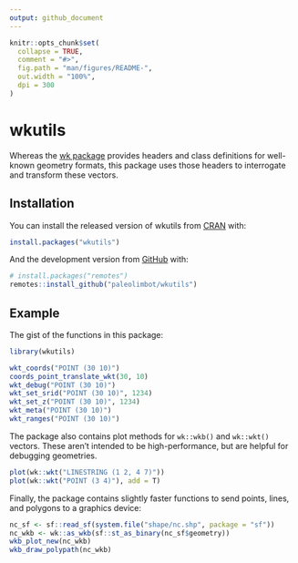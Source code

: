```yaml
---
output: github_document
---
```


<!-- README.md is generated from README.Rmd. Please edit that file -->

```r
knitr::opts_chunk$set(
  collapse = TRUE,
  comment = "#>",
  fig.path = "man/figures/README-",
  out.width = "100%",
  dpi = 300
)
```

# wkutils

<!-- badges: start -->
<!-- badges: end -->

Whereas the [wk package](https://paleolimbot.github.io/wk) provides headers and class definitions for well-known geometry formats, this package uses those headers to interrogate and transform these vectors. 

## Installation

You can install the released version of wkutils from [CRAN](https://CRAN.R-project.org) with:

``` r
install.packages("wkutils")
```

And the development version from [GitHub](https://github.com/) with:

``` r
# install.packages("remotes")
remotes::install_github("paleolimbot/wkutils")
```

## Example

The gist of the functions in this package:

```r
library(wkutils)

wkt_coords("POINT (30 10)")
coords_point_translate_wkt(30, 10)
wkt_debug("POINT (30 10)")
wkt_set_srid("POINT (30 10)", 1234)
wkt_set_z("POINT (30 10)", 1234)
wkt_meta("POINT (30 10)")
wkt_ranges("POINT (30 10)")
```

The package also contains plot methods for `wk::wkb()` and `wk::wkt()` vectors. These aren't intended to be high-performance, but are helpful for debugging geometries.

```r
plot(wk::wkt("LINESTRING (1 2, 4 7)"))
plot(wk::wkt("POINT (3 4)"), add = T)
```

Finally, the package contains slightly faster functions to send points, lines, and polygons to a graphics device:

```r
nc_sf <- sf::read_sf(system.file("shape/nc.shp", package = "sf"))
nc_wkb <- wk::as_wkb(sf::st_as_binary(nc_sf$geometry))
wkb_plot_new(nc_wkb)
wkb_draw_polypath(nc_wkb)
```
